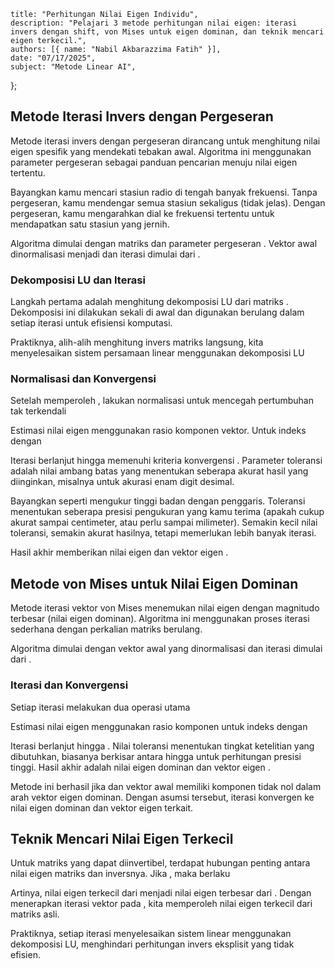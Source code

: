     title: "Perhitungan Nilai Eigen Individu",
    description: "Pelajari 3 metode perhitungan nilai eigen: iterasi invers dengan shift, von Mises untuk eigen dominan, dan teknik mencari eigen terkecil.",
    authors: [{ name: "Nabil Akbarazzima Fatih" }],
    date: "07/17/2025",
    subject: "Metode Linear AI",
};

## Metode Iterasi Invers dengan Pergeseran

Metode iterasi invers dengan pergeseran dirancang untuk menghitung nilai eigen spesifik yang mendekati tebakan awal. Algoritma ini menggunakan parameter pergeseran <InlineMath math="\mu" /> sebagai panduan pencarian menuju nilai eigen tertentu.

Bayangkan kamu mencari stasiun radio di tengah banyak frekuensi. Tanpa pergeseran, kamu mendengar semua stasiun sekaligus (tidak jelas). Dengan pergeseran, kamu mengarahkan dial ke frekuensi tertentu untuk mendapatkan satu stasiun yang jernih.

Algoritma dimulai dengan matriks <InlineMath math="A \in \mathbb{R}^{n \times n}" /> dan parameter pergeseran <InlineMath math="\mu \in \mathbb{R}" />. Vektor awal <InlineMath math="w_0 \in \mathbb{R}^n" /> dinormalisasi menjadi <InlineMath math="\hat{w}_0 := w_0/\|w_0\|" /> dan iterasi dimulai dari <InlineMath math="k := 0" />.

### Dekomposisi LU dan Iterasi

Langkah pertama adalah menghitung dekomposisi LU dari matriks <InlineMath math="A - \mu \cdot I" />. Dekomposisi ini dilakukan sekali di awal dan digunakan berulang dalam setiap iterasi untuk efisiensi komputasi.

<MathContainer>
<BlockMath math="w_{k+1} := (A - \mu \cdot I)^{-1} \cdot \hat{w}_k" />
</MathContainer>

Praktiknya, alih-alih menghitung invers matriks langsung, kita menyelesaikan sistem persamaan linear menggunakan dekomposisi LU

<MathContainer>
<BlockMath math="(A - \mu \cdot I) \cdot w_{k+1} = \hat{w}_k" />
</MathContainer>

### Normalisasi dan Konvergensi

Setelah memperoleh <InlineMath math="w_{k+1}" />, lakukan normalisasi untuk mencegah pertumbuhan tak terkendali

<MathContainer>
<BlockMath math="\hat{w}_{k+1} := w_{k+1}/\|w_{k+1}\|" />
</MathContainer>

Estimasi nilai eigen menggunakan rasio komponen vektor. Untuk indeks <InlineMath math="j" /> dengan <InlineMath math="(\hat{w}_k)_j \neq 0" />

<MathContainer>
<BlockMath math="\lambda := (w_{k+1})_j / (\hat{w}_k)_j" />
</MathContainer>

Iterasi berlanjut hingga memenuhi kriteria konvergensi <InlineMath math="|1/\lambda - 1/\lambda_{\text{lama}}| \leq \text{toleransi}" />. Parameter toleransi adalah nilai ambang batas yang menentukan seberapa akurat hasil yang diinginkan, misalnya <InlineMath math="10^{-6}" /> untuk akurasi enam digit desimal. 

Bayangkan seperti mengukur tinggi badan dengan penggaris. Toleransi menentukan seberapa presisi pengukuran yang kamu terima (apakah cukup akurat sampai centimeter, atau perlu sampai milimeter). Semakin kecil nilai toleransi, semakin akurat hasilnya, tetapi memerlukan lebih banyak iterasi.

Hasil akhir memberikan nilai eigen <InlineMath math="1/\lambda + \mu" /> dan vektor eigen <InlineMath math="\hat{w}_k" />.

## Metode von Mises untuk Nilai Eigen Dominan

Metode iterasi vektor von Mises menemukan nilai eigen dengan magnitudo terbesar (nilai eigen dominan). Algoritma ini menggunakan proses iterasi sederhana dengan perkalian matriks berulang.

Algoritma dimulai dengan vektor awal <InlineMath math="w_0 \in \mathbb{R}^n" /> yang dinormalisasi <InlineMath math="\hat{w}_0 := w_0/\|w_0\|" /> dan iterasi dimulai dari <InlineMath math="k := 0" />.

### Iterasi dan Konvergensi

Setiap iterasi melakukan dua operasi utama

<MathContainer>
<BlockMath math="w_{k+1} := A \cdot \hat{w}_k" />
<BlockMath math="\hat{w}_{k+1} := w_{k+1}/\|w_{k+1}\|" />
</MathContainer>

Estimasi nilai eigen menggunakan rasio komponen untuk indeks <InlineMath math="j" /> dengan <InlineMath math="(\hat{w}_k)_j \neq 0" />

<MathContainer>
<BlockMath math="\lambda := (w_{k+1})_j / (\hat{w}_k)_j" />
</MathContainer>

Iterasi berlanjut hingga <InlineMath math="|\lambda - \lambda_{\text{lama}}| \leq \text{toleransi}" />. Nilai toleransi menentukan tingkat ketelitian yang dibutuhkan, biasanya berkisar antara <InlineMath math="10^{-8}" /> hingga <InlineMath math="10^{-12}" /> untuk perhitungan presisi tinggi. Hasil akhir adalah nilai eigen dominan <InlineMath math="\lambda" /> dan vektor eigen <InlineMath math="\hat{w}_k" />.

Metode ini berhasil jika <InlineMath math="|\lambda_1| > |\lambda_2|" /> dan vektor awal <InlineMath math="w_0" /> memiliki komponen tidak nol dalam arah vektor eigen dominan. Dengan asumsi tersebut, iterasi konvergen ke nilai eigen dominan <InlineMath math="\lambda_1" /> dan vektor eigen terkait.

## Teknik Mencari Nilai Eigen Terkecil

Untuk matriks yang dapat diinvertibel, terdapat hubungan penting antara nilai eigen matriks dan inversnya. Jika <InlineMath math="A \cdot v_n = \lambda_n \cdot v_n" />, maka berlaku

<MathContainer>
<BlockMath math="A^{-1} \cdot v_n = \frac{1}{\lambda_n} \cdot v_n" />
</MathContainer>

Artinya, nilai eigen terkecil dari <InlineMath math="A" /> menjadi nilai eigen terbesar dari <InlineMath math="A^{-1}" />. Dengan menerapkan iterasi vektor pada <InlineMath math="A^{-1}" />, kita memperoleh nilai eigen terkecil dari matriks asli.

Praktiknya, setiap iterasi menyelesaikan sistem linear <InlineMath math="A \cdot w_{k+1} = \hat{w}_k" /> menggunakan dekomposisi LU, menghindari perhitungan invers eksplisit yang tidak efisien.
